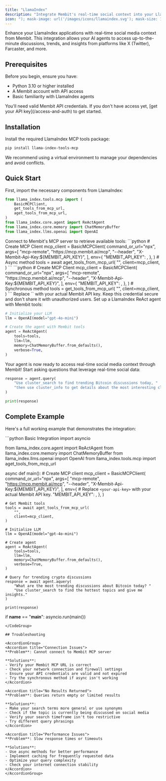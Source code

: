```yaml
---
title: "LlamaIndex"
description: "Integrate Membit's real-time social context into your LlamaIndex agents and applications using MCP tools."
icon: "); mask-image: url('/images/icons/llamaindex.svg'); mask-size: 100% 100%;/*"
---
```


Enhance your LlamaIndex applications with real-time social media context from Membit. This integration allows your AI agents to access up-to-the-minute discussions, trends, and insights from platforms like X (Twitter), Farcaster, and more.

## Prerequisites

Before you begin, ensure you have:

- Python 3.10 or higher installed
- A Membit account with API access
- Basic familiarity with LlamaIndex agents

<Warning>
  You'll need valid Membit API credentials. If you don't have access yet, [get
  your API key](/access-and-auth) to get started.
</Warning>

## Installation

Install the required LlamaIndex MCP tools package:

```bash
pip install llama-index-tools-mcp
```

<Tip>
  We recommend using a virtual environment to manage your dependencies and avoid
  conflicts.
</Tip>

## Quick Start

<Steps>
<Step title="Import the required modules">
First, import the necessary components from LlamaIndex:

```python
from llama_index.tools.mcp import (
    BasicMCPClient,
    get_tools_from_mcp_url,
    aget_tools_from_mcp_url,
)
from llama_index.core.agent import ReActAgent
from llama_index.core.memory import ChatMemoryBuffer
from llama_index.llms.openai import OpenAI
```

</Step>

<Step title="Get Membit tools from MCP server">
Connect to Membit's MCP server to retrieve available tools:

<Tabs>
<Tab title="Async">
```python
# Create MCP Client
mcp_client = BasicMCPClient(
    command_or_url="npx",
    args=[
        "mcp-remote",
        "https://mcp.membit.ai/mcp",
        "--header",
        "X-Membit-Api-Key:${MEMBIT_API_KEY}",
    ],
    env={
        "MEMBIT_API_KEY": <your-api-key>,
    },
)
# Async method
tools = await aget_tools_from_mcp_url(
    "",
    client=mcp_client,
)
```
</Tab>

<Tab title="Sync">
```python
# Create MCP Client
mcp_client = BasicMCPClient(
    command_or_url="npx",
    args=[
        "mcp-remote",
        "https://mcp.membit.ai/mcp",
        "--header",
        "X-Membit-Api-Key:${MEMBIT_API_KEY}",
    ],
    env={
        "MEMBIT_API_KEY": <your-api-key>,
    },
)
# Synchronous method
tools = get_tools_from_mcp_url(
    "",
    client=mcp_client,
)
```
</Tab>
</Tabs>

<Warning>
Replace `<your-api-key>` with your actual Membit API key. Keep this credential secure and don't share it with unauthorized users.
</Warning>
</Step>

<Step title="Create and configure your agent">
Set up a LlamaIndex ReAct agent with Membit tools:

```python
# Initialize your LLM
llm = OpenAI(model="gpt-4o-mini")

# Create the agent with Membit tools
agent = ReActAgent(
    tools=tools,
    llm=llm,
    memory=ChatMemoryBuffer.from_defaults(),
    verbose=True,
)
```

<Check>
Your agent is now ready to access real-time social media context through Membit!
</Check>
</Step>

<Step title="Query your agent">
Start asking questions that leverage real-time social data:

```python
response = agent.query(
    "Use cluster_search to find trending Bitcoin discussions today, "
    "then use cluster_info to get details about the most interesting cluster."
)

print(response)
```

</Step>
</Steps>

## Complete Example

Here's a full working example that demonstrates the integration:

<CodeGroup>
```python Basic Integration
import asyncio

from llama_index.core.agent import ReActAgent
from llama_index.core.memory import ChatMemoryBuffer
from llama_index.llms.openai import OpenAI
from llama_index.tools.mcp import aget_tools_from_mcp_url

async def main(): # Create MCP client
mcp_client = BasicMCPClient(
command_or_url="npx",
args=[
"mcp-remote",
"https://mcp.membit.ai/mcp",
"--header",
"X-Membit-Api-Key:${MEMBIT_API_KEY}",
],
env={ # Replace `<your-api-key>` with your actual Membit API key.
"MEMBIT_API_KEY": <your-api-key>,
},
)

    # Get Membit tools
    tools = await aget_tools_from_mcp_url(
        "",
        client=mcp_client,
    )

    # Initialize LLM
    llm = OpenAI(model="gpt-4o-mini")

    # Create agent
    agent = ReActAgent(
        tools=tools,
        llm=llm,
        memory=ChatMemoryBuffer.from_defaults(),
        verbose=True,
    )

    # Query for trending crypto discussions
    response = await agent.aquery(
        "What are the most trending discussions about Bitcoin today? "
        "Use cluster_search to find the hottest topics and give me insights."
    )

    print(response)

if **name** == "**main**":
asyncio.run(main())

```
</CodeGroup>

## Troubleshooting

<AccordionGroup>
<Accordion title="Connection Issues">
**Problem**: Cannot connect to Membit MCP server

**Solutions**:
- Verify your Membit MCP URL is correct
- Check your network connection and firewall settings
- Ensure your API credentials are valid and not expired
- Try the synchronous method if async isn't working
</Accordion>

<Accordion title="No Results Returned">
**Problem**: Queries return empty or limited results

**Solutions**:
- Make your search terms more general or use synonyms
- Check if the topic is currently being discussed on social media
- Verify your search timeframe isn't too restrictive
- Try different query phrasings
</Accordion>

<Accordion title="Performance Issues">
**Problem**: Slow response times or timeouts

**Solutions**:
- Use async methods for better performance
- Implement caching for frequently requested data
- Optimize your query complexity
- Check your internet connection stability
</Accordion>
</AccordionGroup>
```
